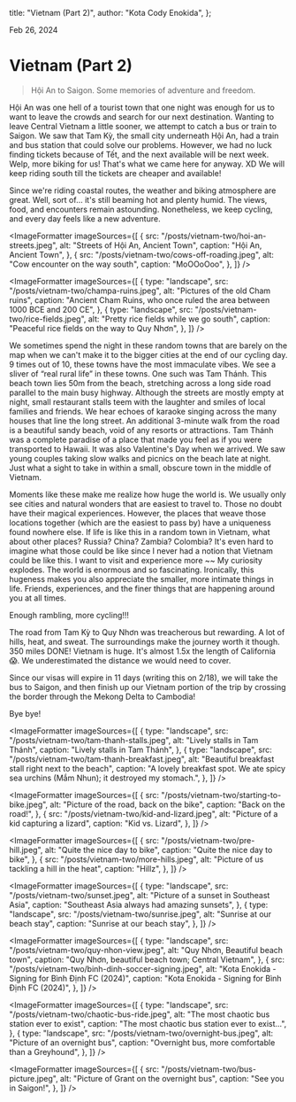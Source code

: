 
  title: "Vietnam (Part 2)",
  author: "Kota Cody Enokida",
};

Feb 26, 2024

# Vietnam (Part 2)

<BlockQuote>
  Hội An to Saigon. Some memories of adventure and freedom.
</BlockQuote>

<HeroImage
  src="/posts/vietnam-two/vietnam-coast.jpeg"
  alt="Vietnam coast"
  caption="First look at the Vietnam East Coast"
/>

Hội An was one hell of a tourist town that one night was enough for us to want to leave the crowds and search for our next destination. Wanting to leave Central Vietnam a little sooner, we attempt to catch a bus or train to Saigon. We saw that Tam Kỳ, the small city underneath Hội An, had a train and bus station that could solve our problems. However, we had no luck finding tickets because of Tết, and the next available will be next week. Welp, more biking for us! That's what we came here for anyway. XD We will keep riding south till the tickets are cheaper and available!

Since we're riding coastal routes, the weather and biking atmosphere are great. Well, sort of… it's still beaming hot and plenty humid. The views, food, and encounters remain astounding. Nonetheless, we keep cycling, and every day feels like a new adventure.

<ImageFormatter
  imageSources={[
    {
      src: "/posts/vietnam-two/hoi-an-streets.jpeg",
      alt: "Streets of Hội An, Ancient Town",
      caption: "Hội An, Ancient Town",
    },
    {
      src: "/posts/vietnam-two/cows-off-roading.jpeg",
      alt: "Cow encounter on the way south",
      caption: "MoOOoOoo",
    },
  ]}
/>

<ImageFormatter
  imageSources={[
    {
      type: "landscape",
      src: "/posts/vietnam-two/champa-ruins.jpeg",
      alt: "Pictures of the old Cham ruins",
      caption:
        "Ancient Cham Ruins, who once ruled the area between 1000 BCE and 200 CE",
    },
    {
      type: "landscape",
      src: "/posts/vietnam-two/rice-fields.jpeg",
      alt: "Pretty rice fields while we go south",
      caption: "Peaceful rice fields on the way to Quy Nhơn",
    },
  ]}
/>

We sometimes spend the night in these random towns that are barely on the map when we can't make it to the bigger cities at the end of our cycling day. 9 times out of 10, these towns have the most immaculate vibes. We see a sliver of “real rural life” in these towns. One such was Tam Thánh. This beach town lies 50m from the beach, stretching across a long side road parallel to the main busy highway. Although the streets are mostly empty at night, small restaurant stalls teem with the laughter and smiles of local families and friends. We hear echoes of karaoke singing across the many houses that line the long street. An additional 3-minute walk from the road is a beautiful sandy beach, void of any resorts or attractions. Tam Thánh was a complete paradise of a place that made you feel as if you were transported to Hawaii. It was also Valentine's Day when we arrived. We saw young couples taking slow walks and picnics on the beach late at night. Just what a sight to take in within a small, obscure town in the middle of Vietnam.

Moments like these make me realize how huge the world is. We usually only see cities and natural wonders that are easiest to travel to. Those no doubt have their magical experiences. However, the places that weave those locations together (which are the easiest to pass by) have a uniqueness found nowhere else. If life is like this in a random town in Vietnam, what about other places? Russia? China? Zambia? Colombia? It's even hard to imagine what those could be like since I never had a notion that Vietnam could be like this. I want to visit and experience more ~~ My curiosity explodes. The world is enormous and so fascinating. Ironically, this hugeness makes you also appreciate the smaller, more intimate things in life. Friends, experiences, and the finer things that are happening around you at all times.

Enough rambling, more cycling!!!

The road from Tam Kỳ to Quy Nhơn was treacherous but rewarding. A lot of hills, heat, and sweat. The surroundings make the journey worth it though. 350 miles DONE! Vietnam is huge. It's almost 1.5x the length of California 😱. We underestimated the distance we would need to cover.

Since our visas will expire in 11 days (writing this on 2/18), we will take the bus to Saigon, and then finish up our Vietnam portion of the trip by crossing the border through the Mekong Delta to Cambodia!

Bye bye!

<ImageFormatter
  imageSources={[
    {
      type: "landscape",
      src: "/posts/vietnam-two/tam-thanh-stalls.jpeg",
      alt: "Lively stalls in Tam Thánh",
      caption: "Lively stalls in Tam Thánh",
    },
    {
      type: "landscape",
      src: "/posts/vietnam-two/tam-thanh-breakfast.jpeg",
      alt: "Beautiful breakfast stall right next to the beach",
      caption:
        "A lovely breakfast spot. We ate spicy sea urchins (Mắm Nhun); it destroyed my stomach.",
    },
  ]}
/>

<ImageFormatter
  imageSources={[
    {
      src: "/posts/vietnam-two/starting-to-bike.jpeg",
      alt: "Picture of the road, back on the bike",
      caption: "Back on the road!",
    },
    {
      src: "/posts/vietnam-two/kid-and-lizard.jpeg",
      alt: "Picture of a kid capturing a lizard",
      caption: "Kid vs. Lizard",
    },
  ]}
/>

<ImageFormatter
  imageSources={[
    {
      src: "/posts/vietnam-two/pre-hill.jpeg",
      alt: "Quite the nice day to bike",
      caption: "Quite the nice day to bike",
    },
    {
      src: "/posts/vietnam-two/more-hills.jpeg",
      alt: "Picture of us tackling a hill in the heat",
      caption: "Hillz",
    },
  ]}
/>

<ImageFormatter
  imageSources={[
    {
      type: "landscape",
      src: "/posts/vietnam-two/sunset.jpeg",
      alt: "Picture of a sunset in Southeast Asia",
      caption: "Southeast Asia always had amazing sunsets",
    },
    {
      type: "landscape",
      src: "/posts/vietnam-two/sunrise.jpeg",
      alt: "Sunrise at our beach stay",
      caption: "Sunrise at our beach stay",
    },
  ]}
/>

<ImageFormatter
  imageSources={[
    {
      type: "landscape",
      src: "/posts/vietnam-two/quy-nhon-view.jpeg",
      alt: "Quy Nhơn, Beautiful beach town",
      caption: "Quy Nhơn, beautiful beach town; Central Vietnam",
    },
    {
      src: "/posts/vietnam-two/binh-dinh-soccer-signing.jpeg",
      alt: "Kota Enokida - Signing for Bình Định FC (2024)",
      caption: "Kota Enokida - Signing for Bình Định FC (2024)",
    },
  ]}
/>

<ImageFormatter
  imageSources={[
    {
      type: "landscape",
      src: "/posts/vietnam-two/chaotic-bus-ride.jpeg",
      alt: "The most chaotic bus station ever to exist",
      caption: "The most chaotic bus station ever to exist…",
    },
    {
      type: "landscape",
      src: "/posts/vietnam-two/overnight-bus.jpeg",
      alt: "Picture of an overnight bus",
      caption: "Overnight bus, more comfortable than a Greyhound",
    },
  ]}
/>

<ImageFormatter
  imageSources={[
    {
      src: "/posts/vietnam-two/bus-picture.jpeg",
      alt: "Picture of Grant on the overnight bus",
      caption: "See you in Saigon!",
    },
  ]}
/>

